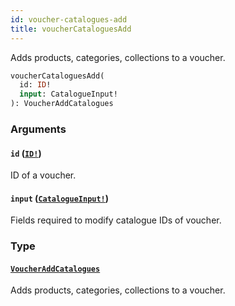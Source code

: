 ```yaml
---
id: voucher-catalogues-add
title: voucherCataloguesAdd
---
```


Adds products, categories, collections to a voucher.

```graphql
voucherCataloguesAdd(
  id: ID!
  input: CatalogueInput!
): VoucherAddCatalogues

```

### Arguments

#### `id` ([`ID!`](/docs/developer/api-reference/scalars/id))

ID of a voucher.

#### `input` ([`CatalogueInput!`](/docs/developer/api-reference/inputs/catalogue-input))

Fields required to modify catalogue IDs of voucher.

### Type

#### [`VoucherAddCatalogues`](/docs/developer/api-reference/objects/voucher-add-catalogues)

Adds products, categories, collections to a voucher.
